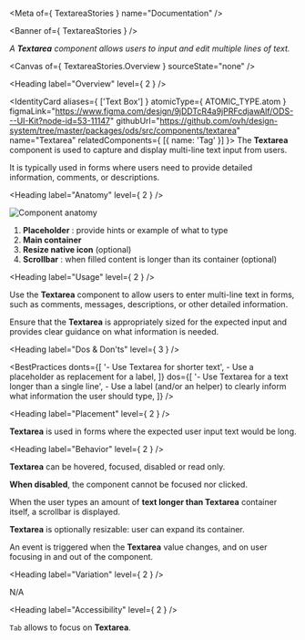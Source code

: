 
<Meta of={ TextareaStories } name="Documentation" />

<Banner of={ TextareaStories } />

_A **Textarea** component allows users to input and edit multiple lines of text._

<Canvas of={ TextareaStories.Overview } sourceState="none" />

<Heading label="Overview" level={ 2 } />

<IdentityCard aliases={ ['Text Box'] }
              atomicType={ ATOMIC_TYPE.atom }
              figmaLink="https://www.figma.com/design/9jDDTcR4a9jPRFcdjawAlf/ODS---UI-Kit?node-id=53-11147"
              githubUrl="https://github.com/ovh/design-system/tree/master/packages/ods/src/components/textarea"
              name="Textarea"
              relatedComponents={ [{ name: 'Tag' }] }>
  The **Textarea** component is used to capture and display multi-line text input from users.

  It is typically used in forms where users need to provide detailed information, comments, or descriptions.
</IdentityCard>

<Heading label="Anatomy" level={ 2 } />

![Component anatomy](components/textarea/anatomy.png "Component anatomy")

1. **Placeholder** : provide hints or example of what to type
2. **Main container**
3. **Resize native icon** (optional)
4. **Scrollbar** : when filled content is longer than its container (optional)

<Heading label="Usage" level={ 2 } />

Use the **Textarea** component to allow users to enter multi-line text in forms, such as comments, messages, descriptions, or other detailed information.

Ensure that the **Textarea** is appropriately sized for the expected input and provides clear guidance on what information is needed.

<Heading label="Dos & Don'ts" level={ 3 } />

<BestPractices
  donts={[
    '- Use Textarea for shorter text',
    <span>- Use a placeholder as replacement for a <StorybookLink kind="ODS Components/Form elements/Form Field" label="Form Field" story="Documentation" /> label</span>,
  ]}
  dos={[
    '- Use Textarea for a text longer than a single line',
    <span>- Use a <StorybookLink kind="ODS Components/Form elements/Form Field" label="Form Field" story="Documentation" /> label (and/or an helper) to clearly inform what information the user should type</span>,
  ]}
/>

<Heading label="Placement" level={ 2 } />

**Textarea** is used in forms where the expected user input text would be long.

<Heading label="Behavior" level={ 2 } />

**Textarea** can be hovered, focused, disabled or read only.

**When disabled**, the component cannot be focused nor clicked.

When the user types an amount of **text longer than Textarea** container itself, a scrollbar is displayed.

**Textarea** is optionally resizable: user can expand its container.

An event is triggered when the **Textarea** value changes, and on user focusing in and out of the component.

<Heading label="Variation" level={ 2 } />

N/A

<Heading label="Accessibility" level={ 2 } />

`Tab` allows to focus on **Textarea**.
